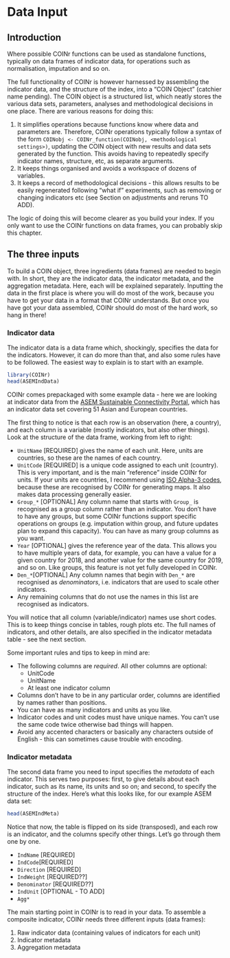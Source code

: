 # Data Input

## Introduction

Where possible COINr functions can be used as standalone functions, typically on data frames of indicator data, for operations such as normalisation, imputation and so on.

The full functionality of COINr is however harnessed by assembling the indicator data, and the structure of the index, into a "COIN Object" (catchier name pending). The COIN object is a structured list, which neatly stores the various data sets, parameters, analyses and methodological decisions in one place. There are various reasons for doing this:

1. It simplifies operations because functions know where data and parameters are. Therefore, COINr operations typically follow a syntax of the form `COINobj <- COINr_function(COINobj, <methodological settings>)`, updating the COIN object with new results and data sets generated by the function. This avoids having to repeatedly specify indicator names, structure, etc, as separate arguments.
2. It keeps things organised and avoids a workspace of dozens of variables.
3. It keeps a record of methodological decisions - this allows results to be easily regenerated following "what if" experiments, such as removing or changing indicators etc (see Section on adjustments and reruns TO ADD).

The logic of doing this will become clearer as you build your index. If you only want to use the COINr functions on data frames, you can probably skip this chapter.

## The three inputs

To build a COIN object, three ingredients (data frames) are needed to begin with. In short, they are the indicator data, the indicator metadata, and the aggregation metadata. Here, each will be explained separately. Inputting the data in the first place is where you will do most of the work, because you have to get your data in a format that COINr understands. But once you have got your data assembled, COINr should do most of the hard work, so hang in there!

### Indicator data

The indicator data is a data frame which, shockingly, specifies the data for the indicators. However, it can do more than that, and also some rules have to be followed. The easiest way to explain is to start with an example.

```r
library(COINr)
head(ASEMIndData)
```

COINr comes prepackaged with some example data - here we are looking at indicator data from the [ASEM Sustainable Connectivity Portal](https://composite-indicators.jrc.ec.europa.eu/asem-sustainable-connectivity/), which has an indicator data set covering 51 Asian and European countries.

The first thing to notice is that each row is an observation (here, a country), and each column is a variable (mostly indicators, but also other things). Look at the structure of the data frame, working from left to right:

* `UnitName` [REQUIRED] gives the name of each unit. Here, units are countries, so these are the names of each country.
* `UnitCode` [REQUIRED] is a unique code assigned to each unit (country). This is very important, and is the main "reference" inside COINr for units. If your units are countries, I recommend using [ISO Alpha-3 codes](https://en.wikipedia.org/wiki/ISO_3166-1_alpha-3), because these are recognised by COINr for generating maps. It also makes data processing generally easier.
* `Group_*` [OPTIONAL] Any column name that starts with `Group_` is recognised as a group column rather than an indicator. You don't have to have any groups, but some COINr functions support specific operations on groups (e.g. imputation within group, and future updates plan to expand this capacity). You can have as many group columns as you want.
* `Year` [OPTIONAL] gives the reference year of the data. This allows you to have multiple years of data, for example, you can have a value for a given country for 2018, and another value for the same country for 2019, and so on. Like groups, this feature is not yet fully developed in COINr.
* `Den_*`[OPTIONAL] Any column names that begin with `Den_*` are recognised as *denominators*, i.e. indicators that are used to scale other indicators.
* Any remaining columns that do not use the names in this list are recognised as indicators.

You will notice that all column (variable/indicator) names use short codes. This is to keep things concise in tables, rough plots etc. The full names of indicators, and other details, are also specified in the indicator metadata table - see the next section.

Some important rules and tips to keep in mind are:

* The following columns are *required*. All other columns are optional:
  - UnitCode
  - UnitName
  - At least one indicator column
* Columns don't have to be in any particular order, columns are identified by names rather than positions.
* You can have as many indicators and units as you like.
* Indicator codes and unit codes must have unique names. You can't use the same code twice otherwise bad things will happen.
* Avoid any accented characters or basically any characters outside of English - this can sometimes cause trouble with encoding.

### Indicator metadata

The second data frame you need to input specifies the *metadata* of each indicator. This serves two purposes: first, to give details about each indicator, such as its name, its units and so on; and second, to specify the structure of the index. Here's what this looks like, for our example ASEM data set:

```r
head(ASEMIndMeta)
```

Notice that now, the table is flipped on its side (transposed), and each row is an indicator, and the columns specify other things. Let's go through them one by one.

* `IndName` [REQUIRED]
* `IndCode`[REQUIRED]
* `Direction` [REQUIRED]
* `IndWeight` [REQUIRED??]
* `Denominator` [REQUIRED??]
* `IndUnit` [OPTIONAL - TO ADD]
* `Agg*`


The main starting point in COINr is to read in your data. To assemble a composite indicator, COINr needs three different inputs (data frames):

1. Raw indicator data (containing values of indicators for each unit)
2. Indicator metadata
3. Aggregation metadata
